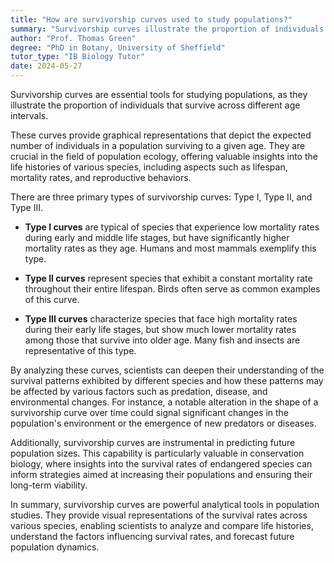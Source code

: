 ```yaml
---
title: "How are survivorship curves used to study populations?"
summary: "Survivorship curves illustrate the proportion of individuals in a population that survive across different age intervals, aiding in the study of population dynamics."
author: "Prof. Thomas Green"
degree: "PhD in Botany, University of Sheffield"
tutor_type: "IB Biology Tutor"
date: 2024-05-27
---
```


Survivorship curves are essential tools for studying populations, as they illustrate the proportion of individuals that survive across different age intervals.

These curves provide graphical representations that depict the expected number of individuals in a population surviving to a given age. They are crucial in the field of population ecology, offering valuable insights into the life histories of various species, including aspects such as lifespan, mortality rates, and reproductive behaviors.

There are three primary types of survivorship curves: Type I, Type II, and Type III. 

- **Type I curves** are typical of species that experience low mortality rates during early and middle life stages, but have significantly higher mortality rates as they age. Humans and most mammals exemplify this type.
  
- **Type II curves** represent species that exhibit a constant mortality rate throughout their entire lifespan. Birds often serve as common examples of this curve.
  
- **Type III curves** characterize species that face high mortality rates during their early life stages, but show much lower mortality rates among those that survive into older age. Many fish and insects are representative of this type.

By analyzing these curves, scientists can deepen their understanding of the survival patterns exhibited by different species and how these patterns may be affected by various factors such as predation, disease, and environmental changes. For instance, a notable alteration in the shape of a survivorship curve over time could signal significant changes in the population's environment or the emergence of new predators or diseases.

Additionally, survivorship curves are instrumental in predicting future population sizes. This capability is particularly valuable in conservation biology, where insights into the survival rates of endangered species can inform strategies aimed at increasing their populations and ensuring their long-term viability.

In summary, survivorship curves are powerful analytical tools in population studies. They provide visual representations of the survival rates across various species, enabling scientists to analyze and compare life histories, understand the factors influencing survival rates, and forecast future population dynamics.
    